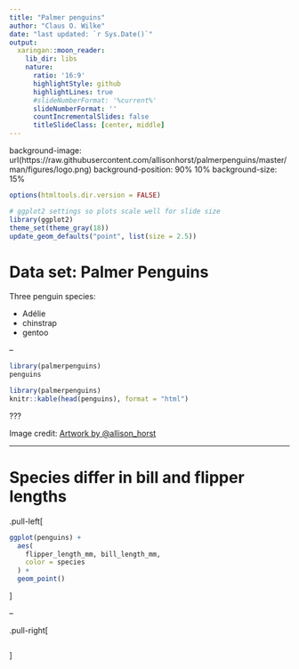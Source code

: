 ```yaml
---
title: "Palmer penguins"
author: "Claus O. Wilke"
date: "last updated: `r Sys.Date()`"
output:
  xaringan::moon_reader:
    lib_dir: libs
    nature:
      ratio: '16:9'
      highlightStyle: github
      highlightLines: true
      #slideNumberFormat: '%current%' 
      slideNumberFormat: '' 
      countIncrementalSlides: false
      titleSlideClass: [center, middle]
---
```


background-image: url(https://raw.githubusercontent.com/allisonhorst/palmerpenguins/master/man/figures/logo.png)
background-position: 90% 10%
background-size: 15%


```r
options(htmltools.dir.version = FALSE)

# ggplot2 settings so plots scale well for slide size 
library(ggplot2)
theme_set(theme_gray(18))
update_geom_defaults("point", list(size = 2.5))
```


# Data set: Palmer Penguins

Three penguin species:

- Adélie
- chinstrap
- gentoo

--

```r
library(palmerpenguins)
penguins
```

```r
library(palmerpenguins)
knitr::kable(head(penguins), format = "html")
```

???

Image credit: [Artwork by @allison_horst](https://github.com/allisonhorst/palmerpenguins/#artwork)


---

# Species differ in bill and flipper lengths

.pull-left[
```r
ggplot(penguins) + 
  aes(
    flipper_length_mm, bill_length_mm,
    color = species
  ) + 
  geom_point()
```
]

--

.pull-right[
```r
```
]

